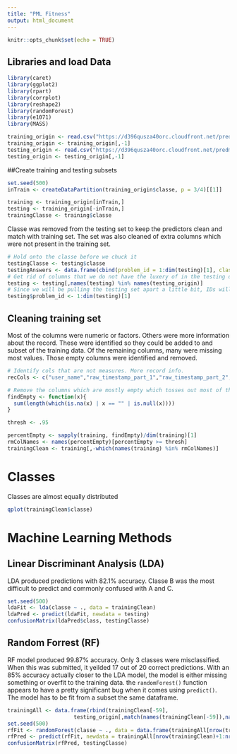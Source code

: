 ```yaml
---
title: "PML Fitness"
output: html_document
---
```


```r
knitr::opts_chunk$set(echo = TRUE)
```


## Libraries and load Data
```r
library(caret)
library(ggplot2)
library(rpart)
library(corrplot)
library(reshape2)
library(randomForest)
library(e1071)
library(MASS)

training_origin <- read.csv("https://d396qusza40orc.cloudfront.net/predmachlearn/pml-training.csv", header = TRUE) #, stringsAsFactors = FALSE)
training_origin <- training_origin[,-1]
testing_origin <- read.csv("https://d396qusza40orc.cloudfront.net/predmachlearn/pml-testing.csv", header = TRUE) #, stringsAsFactors = FALSE)
testing_origin <- testing_origin[,-1]
```
##Create training and testing subsets
```r
set.seed(500)
inTrain <- createDataPartition(training_origin$classe, p = 3/4)[[1]]

training <- training_origin[inTrain,]
testing <- training_origin[-inTrain,]
trainingClasse <- training$classe
```
Classe was removed from the testing set to keep the predictors clean and match with training set. The set was also cleaned of extra columns which were not present in the training set.
```r
# Hold onto the classe before we chuck it
testingClasse <- testing$classe
testingAnswers <- data.frame(cbind(problem_id = 1:dim(testing)[1], classe = testingClasse))
# Get rid of columns that we do not have the luxery of in the testing data
testing <- testing[,names(testing) %in% names(testing_origin)]
# Since we will be pulling the testing set apart a little bit, IDs will make rejoining easier
testing$problem_id <- 1:dim(testing)[1]
```

## Cleaning training set
Most of the columns were numeric or factors. Others were more information about the record. These were identified so they could be added to and subset of the training data. Of the remaining columns, many were missing most values. Those empty columns were identified and removed.
```r
# Identify cols that are not measures. More record info.
recCols <- c("user_name","raw_timestamp_part_1","raw_timestamp_part_2","cvtd_timestamp","new_window","num_window")

# Remove the columns which are mostly empty which tosses out most of the columns
findEmpty <- function(x){
  sum(length(which(is.na(x) | x == "" | is.null(x))))
}

thresh <- .95

percentEmpty <- sapply(training, findEmpty)/dim(training)[1]
rmColNames <- names(percentEmpty)[percentEmpty >= thresh]
trainingClean <- training[,-which(names(training) %in% rmColNames)]
```
# Classes
Classes are almost equally distributed
```r
qplot(trainingClean$classe)
```

# Machine Learning Methods
## Linear Discriminant Analysis (LDA)
LDA produced predictions with 82.1% accuracy. Classe B was the most difficult to predict and commonly confused with A and C.
```r
set.seed(500)
ldaFit <- lda(classe ~ ., data = trainingClean)
ldaPred <- predict(ldaFit, newdata = testing)
confusionMatrix(ldaPred$class, testingClasse)
```

## Random Forrest (RF)
RF model produced 99.87% accuracy. Only 3 classes were misclassified.
When this was submitted, it yeilded 17 out of 20 correct predictions. With an 85% accuracy actually closer to the LDA model, the model is either missing something or overfit to the training data. the `randomForest()` function appears to have a pretty significant bug when it comes using `predict()`. The model has to be fit from a subset the same dataframe.
```r
trainingAll <- data.frame(rbind(trainingClean[-59],
                     testing_origin[,match(names(trainingClean[-59]),names(testing_origin))]))
set.seed(500)
rfFit <- randomForest(classe ~ ., data = data.frame(trainingAll[nrow(trainingClean),], classe = trainingClean$classe))
rfPred <- predict(rfFit, newdata = trainingAll[nrow(trainingClean)+1:nrow(trainingAll),])
confusionMatrix(rfPred, testingClasse)
```

